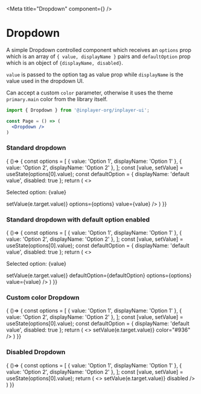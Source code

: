 
<Meta title="Dropdown" component={<Dropdown/>} />

# Dropdown

A simple Dropdown controlled component which receives an `options` prop which is an array of `{ value, displayName }` pairs 
and `defaultOption` prop which is an object of `{displayName, disabled}`. 

`value` is passed to the option tag as value prop while `displayName` is the value used in the dropdown UI.

Can accept a custom `color` parameter, otherwise it uses the theme `primary.main` color from the library itself.

```jsx
import { Dropdown } from '@inplayer-org/inplayer-ui';

const Page = () => (
  <Dropdown />
)
```


### Standard dropdown
<Preview withSource="open">
  <Story name="standard">
    { ()=> {
    const options = [
        { value: 'Option 1', displayName: 'Option 1' },
        { value: 'Option 2', displayName: 'Option 2' },
    ];
    const [value, setValue] = useState(options[0].value);
    const defaultOption = { displayName: 'default value', disabled: true };
    return (
        <>
            <p>Selected option: {value}</p>
            <Dropdown onChange={(e) => setValue(e.target.value)} options={options} value={value} />
        </>
    )
  }}
  </Story>
</Preview>

### Standard dropdown with default option enabled
<Preview withSource="open">
  <Story name="default option">
    { ()=> {
    const options = [
        { value: 'Option 1', displayName: 'Option 1' },
        { value: 'Option 2', displayName: 'Option 2' },
    ];
    const [value, setValue] = useState(options[0].value);
    const defaultOption = { displayName: 'default value', disabled: true };
    return (
        <>
            <p>Selected option: {value}</p>
            <Dropdown onChange={(e) => setValue(e.target.value)} defaultOption={defaultOption} options={options} value={value} />
        </>
    )
  }}
  </Story>
</Preview>

### Custom color Dropdown
<Preview withSource="open">
  <Story name="custom color">
    { ()=> {
    const options = [
        { value: 'Option 1', displayName: 'Option 1' },
        { value: 'Option 2', displayName: 'Option 2' },
    ];
    const [value, setValue] = useState(options[0].value);
    const defaultOption = { displayName: 'default value', disabled: true };
    return (
        <>
            <Dropdown
                options={options}
                value={value}
                onChange={(e) => setValue(e.target.value)}
                color="#936"
            />
        </>
    )
  }}
  </Story>
</Preview>

### Disabled Dropdown
<Preview withSource="open">
  <Story name="disabled">
    { ()=> {
    const options = [
        { value: 'Option 1', displayName: 'Option 1' },
        { value: 'Option 2', displayName: 'Option 2' },
    ];
    const [value, setValue] = useState(options[0].value);
    return (
        <>
            <Dropdown
                options={options}
                value={value}
                onChange={(e) => setValue(e.target.value)}
                disabled
            />
        </>
    )
  }}
  </Story>
</Preview>